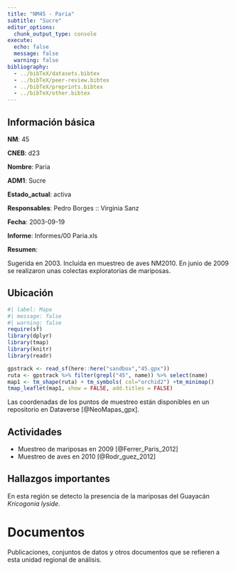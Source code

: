 ```yaml
---
title: "NM45 - Paria"
subtitle: "Sucre"
editor_options: 
  chunk_output_type: console
execute:
  echo: false 
  message: false
  warning: false
bibliography: 
  - ../bibTeX/datasets.bibtex
  - ../bibTeX/peer-review.bibtex
  - ../bibTeX/preprints.bibtex
  - ../bibTeX/other.bibtex
---
```


## Información básica

**NM**: 45

**CNEB**: d23

**Nombre**: Paria

**ADM1**: Sucre

**Estado_actual**: activa

**Responsables**: Pedro Borges :: Virginia Sanz

**Fecha**: 2003-09-19

**Informe**: Informes/00 Paria.xls

**Resumen**: <p>Sugerida en 2003. Inclu&iacute;da en muestreo de aves NM2010. En junio de 2009 se realizaron unas colectas exploratorias de mariposas.</p>


## Ubicación

```r
#| label: Mapa
#| message: false
#| warning: false
require(sf)
library(dplyr)
library(tmap)
library(knitr)
library(readr)

gpstrack <- read_sf(here::here("sandbox","45.gpx"))
ruta <- gpstrack %>% filter(grepl("45", name)) %>% select(name) 
map1 <- tm_shape(ruta) + tm_symbols( col="orchid2") +tm_minimap()
tmap_leaflet(map1, show = FALSE, add.titles = FALSE)
```

Las coordenadas de los puntos de muestreo están disponibles en un repositorio en Dataverse [@NeoMapas_gpx].


## Actividades

- Muestreo de mariposas en 2009 [@Ferrer_Paris_2012]
- Muestreo de aves en 2010 [@Rodr_guez_2012]


## Hallazgos importantes

En esta región se detecto la presencia de la mariposas del Guayacán *Kricogonia lyside*.


# Documentos

Publicaciones, conjuntos de datos y otros documentos que se refieren a esta unidad regional de análisis.

::: {#refs}
:::

